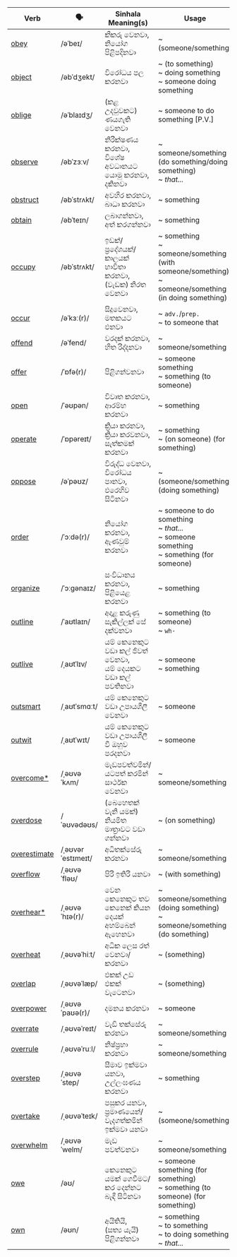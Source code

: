 | Verb         | 🗣️                 | Sinhala Meaning(s)                            | Usage                                         |
| ------------ | ----------------- | --------------------------------------------- | --------------------------------------------------------- |
| <a href="/essential-verbs/o/examples#obey">obey</a>         | /əˈbeɪ/           | කීකරු වෙනවා,<br/>නියෝග පිළිපදිනවා                        | ~ (someone/something)                                                |
| <a href="/essential-verbs/o/examples#object">object</a>       | /əbˈdʒekt/        | විරෝධය පල කරනවා                                  | ~ (to something)<br/>~ doing something<br/>~ someone doing something                   |
| <a href="/essential-verbs/o/examples#oblige">oblige</a>       | /əˈblaɪdʒ/        | (කළ උදවුවකට) ණයගැති වෙනවා                          | ~ someone to do something [P.V.]                                     |
| <a href="/essential-verbs/o/examples#observe">observe</a>      | /əbˈzɜːv/         | නිරීක්ෂණය කරනවා,<br/>විශේෂ අවධානයට යොමු කරනවා,<br/>දකිනවා         | ~ someone/something (do something/doing something)<br/>~ *that...*                    |
| <a href="/essential-verbs/o/examples#obstruct">obstruct</a>     | /əbˈstrʌkt/       | අවහිර කරනවා,<br/>බාධා කරනවා                         | ~ something                                                     |
| <a href="/essential-verbs/o/examples#obtain">obtain</a>       | /əbˈteɪn/         | ලබාගන්නවා,<br/>අත් කරගන්නවා                          | ~ something                                                     |
| <a href="/essential-verbs/o/examples#occupy">occupy</a>       | /əbˈstrʌkt/       | ඉඩක්/ප්‍රදේශයක්/<br/>කාලයක් භාවිතා කරනවා,<br/>(වැඩක) නිරත වෙනවා   | ~ something<br/>~ someone/something (with someone/something)<br/>~ someone/something (in doing something) |
| <a href="/essential-verbs/o/examples#occur">occur</a>        | /əˈkɜː(r)/        | සිදුවෙනවා,<br/>මතකයට එනවා                           | ~ `adv.`/`prep.`<br/>~ to someone that                             |
| <a href="/essential-verbs/o/examples#offend">offend</a>       | /əˈfend/          | වරදක් කරනවා,<br/>හිත රිද්දනවා                        | ~ someone/something                                                  |
| <a href="/essential-verbs/o/examples#offer">offer</a>        | /ˈɒfə(r)/         | පිළිගන්වනවා                                       | ~ someone something<br/>~ something (to someone)                                |
| <a href="/essential-verbs/o/examples#open">open</a>         | /ˈəʊpən/          | විවෘත කරනවා,<br/>ආරම්භ කරනවා                        | ~ something                                                     |
| <a href="/essential-verbs/o/examples#operate">operate</a>      | /ˈɒpəreɪt/        | ක්‍රියා කරනවා,<br/>ක්‍රියා කරවනවා,<br/>සැත්කමක් කරනවා            | ~ something<br/>~ (on someone) (for something)                             |
| <a href="/essential-verbs/o/examples#oppose">oppose</a>       | /əˈpəʊz/          | විරුද්ධ වෙනවා,<br/>විරෝධය පානවා,<br/>එරෙහිව සිටිනවා                 | ~ (someone/something) (doing something)                                    |
| <a href="/essential-verbs/o/examples#order">order</a>        | /ˈɔːdə(r)/        | නියෝග කරනවා,<br/>ඇණවුම් කරනවා                           | ~ someone to do something<br/>~ *that...*<br/>~ someone something<br/>~ something (for someone)    |
| <a href="/essential-verbs/o/examples#organize">organize</a>     | /ˈɔːɡənaɪz/       | සංවිධානය කරනවා,<br/>පිළියෙළ කරනවා                         | ~ something                                                     |
| <a href="/essential-verbs/o/examples#outline">outline</a>      | /ˈaʊtlaɪn/        | අදාළ කරුණු සැකිල්ලක් සේ දක්වනවා                         | ~ something (to someone)<br/>~ `wh-`                                      |
| <a href="/essential-verbs/o/examples#outlive">outlive</a>      | /ˌaʊtˈlɪv/        | යම් කෙනෙකුට වඩා කල් ජීවත් වෙනවා,<br/>යම් දෙයකට වඩා කල් පවතිනවා | ~ someone<br/>~ something                                            |
| <a href="/essential-verbs/o/examples#outsmart">outsmart</a>     | /ˌaʊtˈsmɑːt/      | යම් කෙනෙකුට වඩා උපායශීලී වෙනවා                          | ~ someone                                                      |
| <a href="/essential-verbs/o/examples#outwit">outwit</a>       | /ˌaʊtˈwɪt/        | යම් කෙනෙකුට වඩා උපායශීලී වී ඔහුව පරදනවා                  | ~ someone                                                      |
| <a href="/essential-verbs/o/examples#overcome">overcome\*</a>   | /ˌəʊvəˈkʌm/       | මැඩපවත්වමින්/යටපත් කරමින් සාර්ථක වෙනවා                   | ~ someone/something                                                  |
| <a href="/essential-verbs/o/examples#overdose">overdose</a>     | /ˈəʊvədəʊs/       | (බෙහෙතක් වැනි යමක්) නියමිත මාත්‍රාවට වඩා ගන්නවා              | ~ (on something)                                                |
| <a href="/essential-verbs/o/examples#overestimate">overestimate</a> | /ˌəʊvərˈestɪmeɪt/ | අධිතක්සේරු කරනවා                                   | ~ someone/something                                                  |
| <a href="/essential-verbs/o/examples#overflow">overflow</a>     | /ˌəʊvəˈfləʊ/      | පිරී ඉතිරී යනවා                                    | ~ (with something)                                              |
| <a href="/essential-verbs/o/examples#overhear">overhear\*</a>   | /ˌəʊvəˈhɪə(r)/    | වෙන කෙනෙකුට තව කෙනෙක් කියන දෙයක් අහම්බෙන් ඇහෙනවා             | ~ someone/something (doing something)<br/>~ someone/something (do something)                |
| <a href="/essential-verbs/o/examples#overheat">overheat</a>     | /ˌəʊvəˈhiːt/      | අධික ලෙස රත් වෙනවා/කරනවා                            | ~ (something)                                                   |
| <a href="/essential-verbs/o/examples#overlap">overlap</a>      | /ˌəʊvəˈlæp/       | එකක් උඩ එකක් වැටෙනවා                               | ~ (something)                                                   |
| <a href="/essential-verbs/o/examples#overpower">overpower</a>    | /ˌəʊvəˈpaʊə(r)/   | දමනය කරනවා                                     | ~ someone                                                      |
| <a href="/essential-verbs/o/examples#overrate">overrate</a>     | /ˌəʊvəˈreɪt/      | වැඩි තක්සේරු කරනවා                                  | ~ someone/something                                                  |
| <a href="/essential-verbs/o/examples#overrule">overrule</a>     | /ˌəʊvəˈruːl/      | නිෂ්ප්‍රභා කරනවා                                    | ~ someone/something                                                  |
| <a href="/essential-verbs/o/examples#overstep">overstep</a>     | /ˌəʊvəˈstep/      | සීමාව ඉක්මවා යනවා,<br/>උල්ලංඝණය කරනවා                     | ~ something                                                     |
| <a href="/essential-verbs/o/examples#overtake">overtake</a>     | /ˌəʊvəˈteɪk/      | පසුකර යනවා,<br/>ප්‍රමාණයෙන්/වැදගත්කමින් ඉක්මවා යනවා             | ~ (someone/something)                                                |
| <a href="/essential-verbs/o/examples#overwhelm">overwhelm</a>    | /ˌəʊvəˈwelm/      | මැඩ පවත්වනවා                                     | ~ someone/something                                                  |
| <a href="/essential-verbs/o/examples#owe">owe</a>          | /əʊ/              | කෙනෙකුට යමක් ගෙවීමට/කර දෙන්නට බැඳී සිටිනවා                 | ~ someone something (for something)<br/>~ something (to someone) (for something)               |
| <a href="/essential-verbs/o/examples#own">own</a>          | /əʊn/             | අයිතියි,<br/>(සත්‍ය යැයි) පිළිගන්නවා                      | ~ something<br/>~ to something<br/>~ to doing something<br/>~ *that...*             |